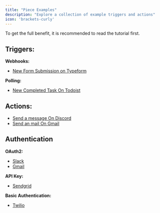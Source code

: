 ```yaml
---
title: "Piece Examples"
description: "Explore a collection of example triggers and actions"
icon: 'brackets-curly'
---
```


To get the full benefit, it is recommended to read the tutorial first.

## Triggers:

**Webhooks:**
- [New Form Submission on Typeform](https://github.com/iopeer/iopeer/blob/main/packages/pieces/community/typeform/src/lib/trigger/new-submission.ts)

**Polling:**
- [New Completed Task On Todoist](https://github.com/iopeer/iopeer/blob/main/packages/pieces/community/todoist/src/lib/triggers/task-completed-trigger.ts)

## Actions:
- [Send a message On Discord](https://github.com/iopeer/iopeer/blob/main/packages/pieces/community/discord/src/lib/actions/send-message-webhook.ts)
- [Send an mail On Gmail](https://github.com/iopeer/iopeer/blob/main/packages/pieces/community/gmail/src/lib/actions/send-email-action.ts)

## Authentication

**OAuth2:**
- [Slack](https://github.com/iopeer/iopeer/blob/main/packages/pieces/community/slack/src/index.ts)
- [Gmail](https://github.com/iopeer/iopeer/blob/main/packages/pieces/community/gmail/src/index.ts)

**API Key:**
- [Sendgrid](https://github.com/iopeer/iopeer/blob/main/packages/pieces/community/sendgrid/src/index.ts)

**Basic Authentication:**
- [Twilio](https://github.com/iopeer/iopeer/blob/main/packages/pieces/community/twilio/src/index.ts)
